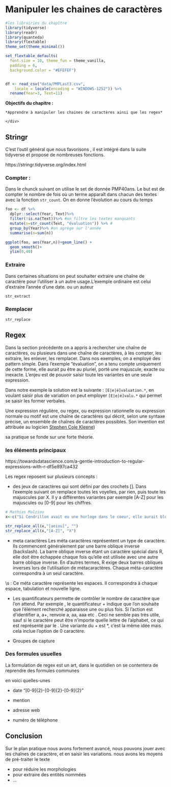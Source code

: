 # Manipuler les chaines de caractères

```r
#les librairies du chapître
library(tidyverse)
library(readr)
library(quanteda)
library(flextable)
theme_set(theme_minimal()) 

set_flextable_defaults(
  font.size = 10, theme_fun = theme_vanilla,
  padding = 6,
  background.color = "#EFEFEF")


df <- read_csv("data/PMPLast3.csv", 
    locale = locale(encoding = "WINDOWS-1252")) %>%
  rename(Year=3, Text=11)

```

**Objectifs du chapitre :**

<div>

```         
*Apprendre à manipuler les chaines de caractères ainsi que les regex*

</div>
```

## Stringr

C'est l'outil général que nous favorisons , il est intégré dans la suite tidyverse et propose de nombreuses fonctions.

https://stringr.tidyverse.org/index.html

### Compter :

Dans le chunck suivant on utilise le set de donnée PMP40ans. Le but est de compter le nombre de fois où un terme apparaît dans chacun des textes avec la fonction `str_count`. On en donne l'évolution au cours du temps

```r

foo <- df %>% 
  dplyr::select(Year, Text)%>% 
  filter(!is.na(Text))%>% #on filtre les textes manquants
  mutate(n=str_count(Text, "évaluation")) %>% #
  group_by(Year)%>% #on agrège sur l'année 
  summarise(n=sum(n))

ggplot(foo, aes(Year,n))+geom_line() +
  geom_smooth()+
  ylim(0,40)

```

### Extraire

Dans certaines situations on peut souhaiter extraire une chaîne de caractère pour l'utiliser à un autre usage.L'exemple ordinaire est celui d'extraire l'année d'une date. ou un auteur

`str_extract`

### Remplacer

`str_replace`

## Regex

Dans la section précédente on a appris à rechercher une chaîne de caractères, ou plusieurs dans une chaîne de caractères, à les compter, les extraire, les enlever, les remplacer. Dans nos exemples, on a employé des pattern simple. Dans l'exemple "évaluation", on a tenu compte uniquement de cette forme, elle aurait pu être au pluriel, porté une majuscule, exacte ou inexacte. L'enjeu est de pouvoir saisir toute les variantes en une seule expression.

Dans notre exemple la solution est la suivante : `[E|e|é]valuation.*`, en voulant saisir plus de variation on peut employer `[E|e|é]valu.*` qui permet se saisir les former verbales.

Une expression régulière, ou regex, ou expression rationnelle ou expression normale ou motif est une chaîne de caractères qui décrit, selon une syntaxe précise, un ensemble de chaînes de caractères possibles. Son invention est attribuée au logicien [Stephen Cole Kleene](https://fr.wikipedia.org/wiki/Stephen_Cole_Kleene))

sa pratique se fonde sur une forte théorie.

### les éléments principaux

https://towardsdatascience.com/a-gentle-introduction-to-regular-expressions-with-r-df5e897ca432

Les regex reposent sur plusieurs concepts :

-   des jeux de caractères qui sont défini par des crochets \[\]. Dans l'exemple suivant on remplace toutes les voyelles, par rien, puis toute les majuscules par X. Il y a différentes variantes par exemple \[A-Z\] pour les majuscules ou \[0-9\] pour les chiffres.

```r
# Mathias Malzieu
x<-c("Si Cendrillon avait eu une horloge dans le coeur, elle aurait bloqué les aiguilles à minuit moins une et se serait éclaté au bal toute sa vie.")

str_replace_all(x,"[aeiou]", "")
str_replace_all(x,"[A-Z]", "X")

```

-   meta caractères Les méta caractères représentent un type de caractère. Ils commencent généralement par une barre oblique inverse (backslash). La barre oblique inverse étant un caractère spécial dans R, elle doit être échappée chaque fois qu'elle est utilisée avec une autre barre oblique inverse. En d'autres termes, R exige deux barres obliques inverses lors de l'utilisation de métacaractères. Chaque méta-caractère correspondra à un seul caractère.

\\s : Ce méta caractère représente les espaces. Il correspondra à chaque espace, tabulation et nouvelle ligne.

-   Les quantificateurs permette de contrôler le nombre de caractère que l'on attend. Par exemple , le quantificateur + indique que l'on souhaite que l'élément recherché apparaisse une ou plus fois. Si l'action est d'identifier a, a+, renvoie a, aa, aaa etc . Ceci ne semble pas très utile, sauf si le caractère peut être n'importe quelle lettre de l'alphabet, ce qui est représenté par le . Une variante du + est \*, c'est la même idée mais cela inclue l'option de 0 caractère.

-   Groupes de capture

### Des formules usuelles

La formulation de regex est un art, dans le quotidien on se contentera de reprendre des formules communes

en voici quelles-unes

-   date "\[0-9\]{2}-\[0-9\]{2}-\[0-9\]{2}"

-   mention

-   adresse web

-   numéro de téléphone

## Conclusion

Sur le plan pratique nous avons fortement avancé, nous pouvons jouer avec les chaînes de caractère, et en saisir les variations. nous avons les moyens de pré-traiter le texte

-   pour réduire les morphologies
-   pour extraire des entités nommées
-   ...
